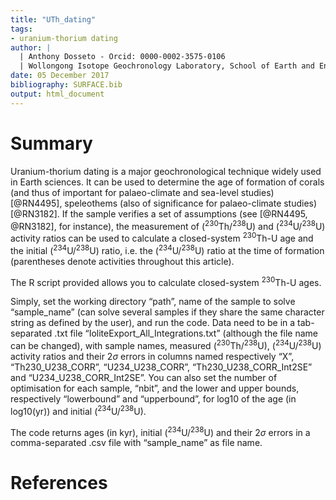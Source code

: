 ---
title: "UTh_dating"
tags:
- uranium-thorium dating
author: | 
  | Anthony Dosseto - Orcid: 0000-0002-3575-0106
  | Wollongong Isotope Geochronology Laboratory, School of Earth and Environmental Sciences. University of Wollongong. Wollongong, NSW, Australia
date: 05 December 2017
bibliography: SURFACE.bib
output: html_document
---

# Summary

Uranium-thorium dating is a major geochronological technique widely used in Earth sciences. It can be used to determine the age of formation of corals (and thus of important for palaeo-climate and sea-level studies) [@RN4495], speleothems (also of significance for palaeo-climate studies) [@RN3182]. If the sample verifies a set of assumptions (see [@RN4495, @RN3182], for instance), the measurement of (<sup>230</sup>Th/<sup>238</sup>U) and (<sup>234</sup>U/<sup>238</sup>U) activity ratios can be used to calculate a closed-system <sup>230</sup>Th-U age and the initial (<sup>234</sup>U/<sup>238</sup>U) ratio, i.e. the (<sup>234</sup>U/<sup>238</sup>U) ratio at the time of formation (parentheses denote activities throughout this article).


The R script provided allows you to calculate closed-system <sup>230</sup>Th-U ages. 

Simply, set the working directory "path", name of the sample to solve "sample_name" (can solve several samples if they share the same character string as defined by the user), and run the code.
Data need to be in a tab-separated .txt file "IoliteExport_All_Integrations.txt" (although the file name can be changed), with sample names, measured (<sup>230</sup>Th/<sup>238</sup>U), (<sup>234</sup>U/<sup>238</sup>U) activity ratios  and their 2$\sigma$ errors in columns named respectively "X", "Th230_U238_CORR", "U234_U238_CORR", "Th230_U238_CORR_Int2SE" and "U234_U238_CORR_Int2SE".
You can also set the number of optimisation for each sample, "nbit", and the lower and upper bounds, respectively "lowerbound" and "upperbound", for log10 of the age (in log10(yr)) and initial (<sup>234</sup>U/<sup>238</sup>U).

The code returns ages (in kyr), initial (<sup>234</sup>U/<sup>238</sup>U) and their 2$\sigma$ errors in a comma-separated .csv file with "sample_name" as file name.

# References
